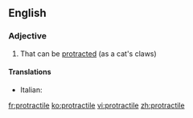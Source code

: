 ==English==

===Adjective===
{{en-adj}}

# That can be [[protract]]ed (as a cat's claws)

====Translations====
{{trans-top|that can be protracted}}
* Italian: {{t-|it|protrattile}}
{{trans-mid}}
{{trans-bottom}}

[[fr:protractile]]
[[ko:protractile]]
[[vi:protractile]]
[[zh:protractile]]